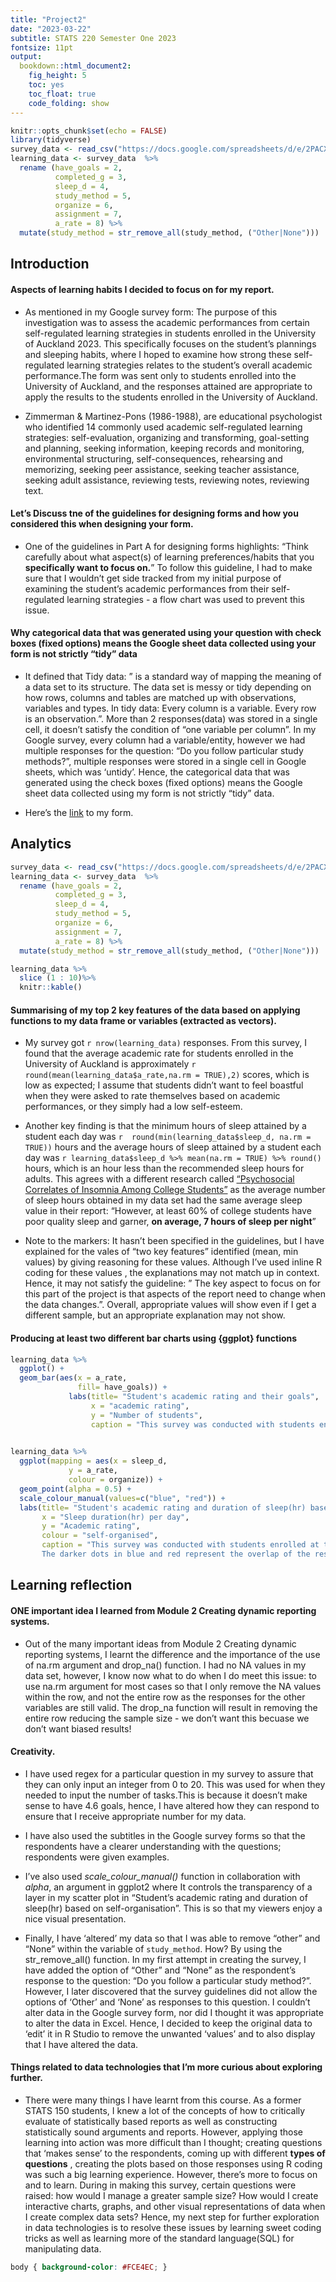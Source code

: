 ---
title: "Project2"
date: "2023-03-22"
subtitle: STATS 220 Semester One 2023
fontsize: 11pt
output:
  bookdown::html_document2:
    fig_height: 5
    toc: yes
    toc_float: true
    code_folding: show
---


```{r setup, include=FALSE}
knitr::opts_chunk$set(echo = FALSE)
library(tidyverse)
survey_data <- read_csv("https://docs.google.com/spreadsheets/d/e/2PACX-1vQ9m4BL1K5dTma_F125aHve4ykX05pkrLNHdhvzYdKH82PX8mM3TzpoXVN5wKf4X96Q4DyaevDCIV-d/pub?gid=2051647735&single=true&output=csv")
learning_data <- survey_data  %>% 
  rename (have_goals = 2,
          completed_g = 3, 
          sleep_d = 4,
          study_method = 5,
          organize = 6,
          assignment = 7,
          a_rate = 8) %>%
  mutate(study_method = str_remove_all(study_method, ("Other|None"))) 

```

## Introduction

#### Aspects of learning habits I decided to focus on for my report.

-   As mentioned in my Google survey form: The purpose of this investigation was to assess the academic performances from certain self-regulated learning strategies in students enrolled in the University of Auckland 2023. This specifically focuses on the student's plannings and sleeping habits, where I hoped to examine how strong these self-regulated learning strategies relates to the student's overall academic performance.The form was sent only to students enrolled into the University of Auckland, and the responses attained are appropriate to apply the results to the students enrolled in the University of Auckland.

-   Zimmerman & Martinez-Pons (1986-1988), are educational psychologist who identified 14 commonly used academic self-regulated learning strategies: self-evaluation, organizing and transforming, goal-setting and planning, seeking information, keeping records and monitoring, environmental structuring, self-consequences, rehearsing and memorizing, seeking peer assistance, seeking teacher assistance, seeking adult assistance, reviewing tests, reviewing notes, reviewing text.

#### Let's Discuss tne of the guidelines for designing forms and how you considered this when designing your form.

-   One of the guidelines in Part A for designing forms highlights: "Think carefully about what aspect(s) of learning preferences/habits that you **specifically want to focus on.**" To follow this guideline, I had to make sure that I wouldn't get side tracked from my initial purpose of examining the student's academic performances from their self-regulated learning strategies - a flow chart was used to prevent this issue.

#### Why categorical data that was generated using your question with check boxes (fixed options) means the Google sheet data collected using your form is not strictly "tidy" data

-   It defined that Tidy data: " is a standard way of mapping the meaning of a data set to its structure. The data set is messy or tidy depending on how rows, columns and tables are matched up with observations, variables and types. In tidy data: Every column is a variable. Every row is an observation.". More than 2 responses(data) was stored in a single cell, it doesn't satisfy the condition of "one variable per column". In my Google survey, every column had a variable/entity, however we had multiple responses for the question: "Do you follow particular study methods?", multiple responses were stored in a single cell in Google sheets, which was 'untidy'. Hence, the categorical data that was generated using the check boxes (fixed options) means the Google sheet data collected using my form is not strictly "tidy" data.

-   Here's the [link](https://forms.gle/xcD8okKUyBkU5QCq9) to my form.

## Analytics

```{r}
survey_data <- read_csv("https://docs.google.com/spreadsheets/d/e/2PACX-1vQ9m4BL1K5dTma_F125aHve4ykX05pkrLNHdhvzYdKH82PX8mM3TzpoXVN5wKf4X96Q4DyaevDCIV-d/pub?gid=2051647735&single=true&output=csv")
learning_data <- survey_data  %>% 
  rename (have_goals = 2,
          completed_g = 3, 
          sleep_d = 4,
          study_method = 5,
          organize = 6,
          assignment = 7,
          a_rate = 8) %>%
  mutate(study_method = str_remove_all(study_method, ("Other|None"))) 

learning_data %>% 
  slice (1 : 10)%>%
  knitr::kable()
```

#### Summarising of my top 2 key features of the data based on applying functions to my data frame or variables (extracted as vectors).

-   My survey got `r nrow(learning_data)` responses. From this survey, I found that the average academic rate for students enrolled in the University of Auckland is approximately `r round(mean(learning_data$a_rate,na.rm = TRUE),2)` scores, which is low as expected; I assume that students didn't want to feel boastful when they were asked to rate themselves based on academic performances, or they simply had a low self-esteem.

-   Another key finding is that the minimum hours of sleep attained by a student each day was `r  round(min(learning_data$sleep_d, na.rm = TRUE))` hours and the average hours of sleep attained by a student each day was `r learning_data$sleep_d %>% mean(na.rm = TRUE) %>% round()` hours, which is an hour less than the recommended sleep hours for adults. This agrees with a different research called ["Psychosocial Correlates of Insomnia Among College Students"](https://www.cdc.gov/pcd/issues/2022/22_0060.htm#:~:text=However%2C%20at%20least%2060%25%20of%20college%20students%20have%20poor%20quality%20sleep%20and%20garner%2C%20on%20average%2C%207%20hours%20of%20sleep%20per%20night%20(2).%20Previous%20research%20showed%20that%20up%20to%2075%25%20of%20college%20students%20reported%20occasional%20sleep%20disturbances%2C%20while%2015%25%20reported%20overall%20poor%20sleep%20quality%20(3)) as the average number of sleep hours obtained in my data set had the same average sleep value in their report: "However, at least 60% of college students have poor quality sleep and garner, **on average, 7 hours of sleep per night**"

-   Note to the markers: It hasn't been specified in the guidelines, but I have explained for the vales of "two key features" identified (mean, min values) by giving reasoning for these values. Although I've used inline R coding for these values , the explanations may not match up in context. Hence, it may not satisfy the guideline: " The key aspect to focus on for this part of the project is that aspects of the report need to change when the data changes.". Overall, appropriate values will show even if I get a different sample, but an appropriate explanation may not show.

#### Producing at least two different bar charts using {ggplot} functions

```{r fig.width = 12, fig.height= 4}

learning_data %>% 
  ggplot() + 
  geom_bar(aes(x = a_rate,
               fill= have_goals)) + 
             labs(title= "Student's academic rating and their goals", 
                  x = "academic rating", 
                  y = "Number of students", 
                  caption = "This survey was conducted with students enrolled at the University of Auckland in 2023.")
           
```

```{r}
learning_data %>% 
  ggplot(mapping = aes(x = sleep_d,
             y = a_rate, 
             colour = organize)) + 
  geom_point(alpha = 0.5) + 
  scale_colour_manual(values=c("blue", "red")) + 
  labs(title= "Student's academic rating and duration of sleep(hr) based on self-organisation", 
       x = "Sleep duration(hr) per day", 
       y = "Academic rating", 
       colour = "self-organised",
       caption = "This survey was conducted with students enrolled at the University of Auckland in 2023.
       The darker dots in blue and red represent the overlap of the responses")

```

## Learning reflection

####  ONE important idea I learned from Module 2 Creating dynamic reporting systems.

-   Out of the many important ideas from Module 2 Creating dynamic reporting systems, I learnt the difference and the importance of the use of na.rm argument and drop_na() function. I had no NA values in my data set, however, I know now what to do when I do meet this issue: to use na.rm argument for most cases so that I only remove the NA values within the row, and not the entire row as the responses for the other variables are still valid. The drop_na function will result in removing the entire row reducing the sample size - we don't want this becuase we don't want biased results!

#### Creativity.

-   I have used regex for a particular question in my survey to assure that they can only input an integer from 0 to 20. This was used for when they needed to input the number of tasks.This is because it doesn't make sense to have 4.6 goals, hence, I have altered how they can respond to ensure that I receive appropriate number for my data.

-   I have also used the subtitles in the Google survey forms so that the respondents have a clearer understanding with the questions; respondents were given examples.

-   I've also used *scale_colour_manual()* function in collaboration with *alpha*, an argument in ggplot2 where It controls the transparency of a layer in my scatter plot in "Student's academic rating and duration of sleep(hr) based on self-organisation". This is so that my viewers enjoy a nice visual presentation.

-   Finally, I have 'altered' my data so that I was able to remove "other" and "None" within the variable of `study_method`. How? By using the str_remove_all() function. In my first attempt in creating the survey, I have added the option of "Other" and "None" as the respondent's response to the question: "Do you follow a particular study method?". However, I later discovered that the survey guidelines did not allow the options of 'Other' and 'None' as responses to this question. I couldn't alter data in the Google survey form, nor did I thought it was appropriate to alter the data in Excel. Hence, I decided to keep the original data to 'edit' it in R Studio to remove the unwanted 'values' and to also display that I have altered the data.

#### Things related to data technologies that I'm more curious about exploring further.

-   There were many things I have learnt from this course. As a former STATS 150 students, I knew a lot of the concepts of how to critically evaluate of statistically based reports as well as constructing statistically sound arguments and reports. However, applying those learning into action was more difficult than I thought; creating questions that 'makes sense' to the respondents, coming up with different **types of questions** , creating the plots based on those responses using R coding was such a big learning experience. However, there's more to focus on and to learn. During in making this survey, certain questions were raised: how would I manage a greater sample size? How would I create interactive charts, graphs, and other visual representations of data when I create complex data sets? Hence, my next step for further exploration in data technologies is to resolve these issues by learning sweet coding tricks as well as learning more of the standard language(SQL) for manipulating data.

```{css}
body { background-color: #FCE4EC; }

```

